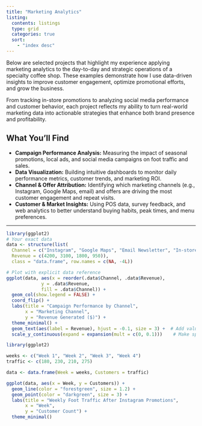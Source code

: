```yaml
---
title: "Marketing Analytics"
listing: 
  contents: listings
  type: grid
  categories: true
  sort: 
    - "index desc"
---
```


Below are selected projects that highlight my experience applying marketing analytics to the day-to-day and strategic operations of a specialty coffee shop. These examples demonstrate how I use data-driven insights to improve customer engagement, optimize promotional efforts, and grow the business.

From tracking in-store promotions to analyzing social media performance and customer behavior, each project reflects my ability to turn real-world marketing data into actionable strategies that enhance both brand presence and profitability.

## What You’ll Find

- **Campaign Performance Analysis:** Measuring the impact of seasonal promotions, local ads, and social media campaigns on foot traffic and sales.
- **Data Visualization:** Building intuitive dashboards to monitor daily performance metrics, customer trends, and marketing ROI.
- **Channel & Offer Attribution:** Identifying which marketing channels (e.g., Instagram, Google Maps, email) and offers are driving the most customer engagement and repeat visits.
- **Customer & Market Insights:** Using POS data, survey feedback, and web analytics to better understand buying habits, peak times, and menu preferences.

---

```r


library(ggplot2)
# Your exact data
data <- structure(list(
  Channel = c("Instagram", "Google Maps", "Email Newsletter", "In-store Posters"), 
  Revenue = c(4200, 3100, 1800, 950)), 
  class = "data.frame", row.names = c(NA, -4L))

# Plot with explicit data reference
ggplot(data, aes(x = reorder(.data$Channel, .data$Revenue), 
             y = .data$Revenue, 
             fill = .data$Channel)) +
  geom_col(show.legend = FALSE) +
  coord_flip() +
  labs(title = "Campaign Performance by Channel",
       x = "Marketing Channel",
       y = "Revenue Generated ($)") +
  theme_minimal() +
  geom_text(aes(label = Revenue), hjust = -0.1, size = 3) +  # Add value labels
  scale_y_continuous(expand = expansion(mult = c(0, 0.1)))    # Make space for labels
```

```r
library(ggplot2)

weeks <- c("Week 1", "Week 2", "Week 3", "Week 4")
traffic <- c(180, 230, 210, 275)

data <- data.frame(Week = weeks, Customers = traffic)

ggplot(data, aes(x = Week, y = Customers)) +
  geom_line(color = "forestgreen", size = 1.2) +
  geom_point(color = "darkgreen", size = 3) +
  labs(title = "Weekly Foot Traffic After Instagram Promotions",
       x = "Week",
       y = "Customer Count") +
  theme_minimal()
```
  
